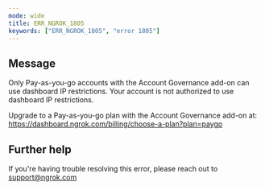 ```yaml
---
mode: wide
title: ERR_NGROK_1805
keywords: ["ERR_NGROK_1805", "error 1805"]
---
```


## Message

Only Pay-as-you-go accounts with the Account Governance add-on can use dashboard IP restrictions.
Your account is not authorized to use dashboard IP restrictions.

Upgrade to a Pay-as-you-go plan with the Account Governance add-on at: https://dashboard.ngrok.com/billing/choose-a-plan?plan=paygo

## Further help

If you're having trouble resolving this error, please reach out to [support@ngrok.com](mailto:support@ngrok.com?subject=Help%20with%20ERR_NGROK_1805)

